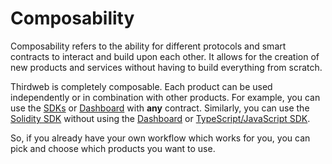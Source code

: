 # Composability

Composability refers to the ability for different protocols and smart contracts to interact and build upon each other.
It allows for the creation of new products and services without having to build everything from scratch.

Thirdweb is completely composable. Each product can be used independently or in combination with other products.
For example, you can use the [SDKs](/typescript) or [Dashboard](https://thirdweb.com/dashboard) with **any** contract. Similarly, you can use the [Solidity SDK](/solidity)
without using the [Dashboard](https://thirdweb.com/dashboard) or [TypeScript/JavaScript SDK](/typescript).

So, if you already have your own workflow which works for you, you can pick and choose which products you want to use.
